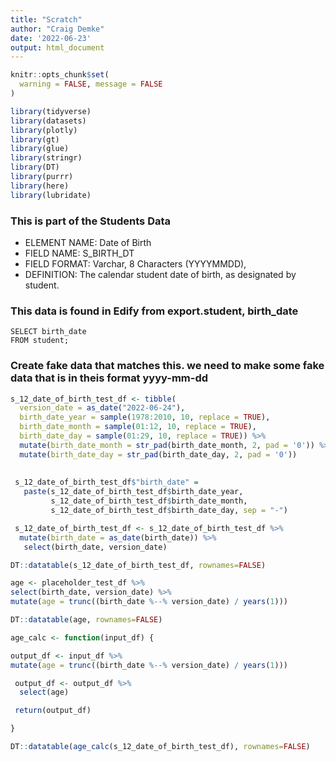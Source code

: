 ```yaml
---
title: "Scratch"
author: "Craig Demke"
date: '2022-06-23'
output: html_document
---
```


```r
knitr::opts_chunk$set(
  warning = FALSE, message = FALSE
)
```

```r
library(tidyverse)
library(datasets)
library(plotly)
library(gt)
library(glue)
library(stringr)
library(DT)
library(purrr)
library(here)
library(lubridate)
```
### This is part of the Students Data 
* ELEMENT NAME: Date of Birth 
* FIELD NAME: S_BIRTH_DT 
* FIELD FORMAT: Varchar, 8 Characters (YYYYMMDD), 
* DEFINITION: The calendar student date of birth, as designated by student. 

### This data is found in Edify from export.student, birth_date
```{}
SELECT birth_date
FROM student;
```


### Create fake data that matches this. we need to make some fake data that is in theis format yyyy-mm-dd

```r
s_12_date_of_birth_test_df <- tibble(
  version_date = as_date("2022-06-24"),
  birth_date_year = sample(1978:2010, 10, replace = TRUE),
  birth_date_month = sample(01:12, 10, replace = TRUE),
  birth_date_day = sample(01:29, 10, replace = TRUE)) %>% 
  mutate(birth_date_month = str_pad(birth_date_month, 2, pad = '0')) %>% 
  mutate(birth_date_day = str_pad(birth_date_day, 2, pad = '0')) 
  
  
 s_12_date_of_birth_test_df$"birth_date" =
   paste(s_12_date_of_birth_test_df$birth_date_year, 
         s_12_date_of_birth_test_df$birth_date_month, 
         s_12_date_of_birth_test_df$birth_date_day, sep = "-")

 s_12_date_of_birth_test_df <- s_12_date_of_birth_test_df %>%
  mutate(birth_date = as_date(birth_date)) %>% 
   select(birth_date, version_date)  

DT::datatable(s_12_date_of_birth_test_df, rownames=FALSE)
```
```r
age <- placeholder_test_df %>% 
select(birth_date, version_date) %>% 
mutate(age = trunc((birth_date %--% version_date) / years(1)))

DT::datatable(age, rownames=FALSE)
```


```r
age_calc <- function(input_df) {

output_df <- input_df %>% 
mutate(age = trunc((birth_date %--% version_date) / years(1)))

 output_df <- output_df %>% 
  select(age)

 return(output_df)

}

DT::datatable(age_calc(s_12_date_of_birth_test_df), rownames=FALSE)


```

